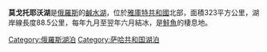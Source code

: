 '''莫戈托耶沃湖'''是[[俄羅斯|俄羅斯]]的[[鹹水湖|鹹水湖]]，位於[[雅庫特共和國|雅庫特共和國]]北部，面積323平方公里，湖岸線長度88.5公里，每年九月至翌年六月結冰，是[[鮭魚|鮭魚]]的棲息地。

{{Russia-geo-stub}}

[[Category:俄羅斯湖泊|Category:俄羅斯湖泊]]
[[Category:萨哈共和国湖泊|Category:萨哈共和国湖泊]]
